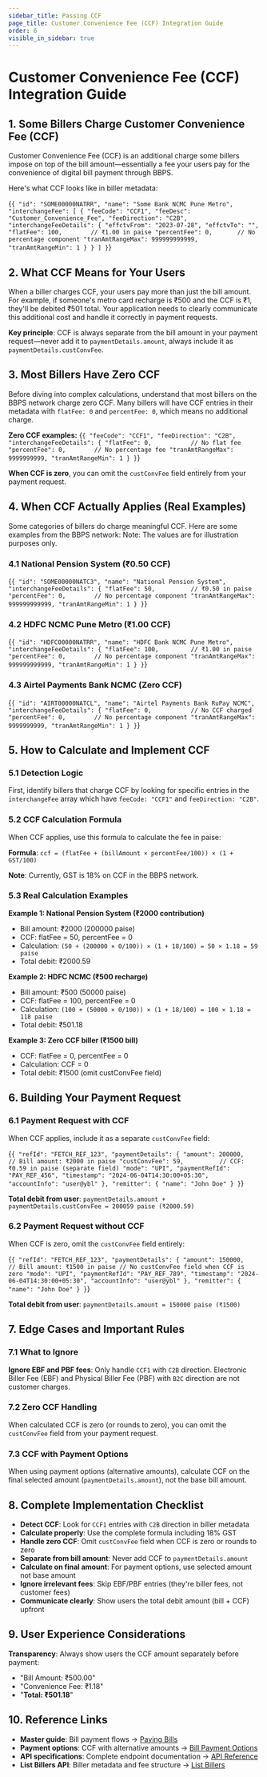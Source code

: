 ```yaml
---
sidebar_title: Passing CCF
page_title: Customer Convenience Fee (CCF) Integration Guide
order: 6
visible_in_sidebar: true
---
```


# Customer Convenience Fee (CCF) Integration Guide

## 1. Some Billers Charge Customer Convenience Fee (CCF)

Customer Convenience Fee (CCF) is an additional charge some billers impose on top of the bill amount—essentially a fee your users pay for the convenience of digital bill payment through BBPS.

Here's what CCF looks like in biller metadata:

<CodeBlockWithCopy language="json">{`
{
  "id": "SOME00000NATRR",
  "name": "Some Bank NCMC Pune Metro",
  "interchangeFee": [
    {
      "feeCode": "CCF1",
      "feeDesc": "Customer_Convenience_Fee",
      "feeDirection": "C2B",
      "interchangeFeeDetails": {
        "effctvFrom": "2023-07-28",
        "effctvTo": "",
        "flatFee": 100,        // ₹1.00 in paise
        "percentFee": 0,       // No percentage component
        "tranAmtRangeMax": 999999999999,
        "tranAmtRangeMin": 1
      }
    }
  ]
}
`}</CodeBlockWithCopy>

## 2. What CCF Means for Your Users

When a biller charges CCF, your users pay more than just the bill amount. For example, if someone's metro card recharge is ₹500 and the CCF is ₹1, they'll be debited ₹501 total. Your application needs to clearly communicate this additional cost and handle it correctly in payment requests.

**Key principle**: CCF is always separate from the bill amount in your payment request—never add it to `paymentDetails.amount`, always include it as `paymentDetails.custConvFee`.

## 3. Most Billers Have Zero CCF

Before diving into complex calculations, understand that most billers on the BBPS network charge zero CCF. Many billers will have CCF entries in their metadata with `flatFee: 0` and `percentFee: 0`, which means no additional charge.

**Zero CCF examples:**
<CodeBlockWithCopy language="json">{`
{
  "feeCode": "CCF1",
  "feeDirection": "C2B",
  "interchangeFeeDetails": {
    "flatFee": 0,           // No flat fee
    "percentFee": 0,        // No percentage fee
    "tranAmtRangeMax": 9999999999,
    "tranAmtRangeMin": 1
  }
}
`}</CodeBlockWithCopy>

**When CCF is zero**, you can omit the `custConvFee` field entirely from your payment request.

## 4. When CCF Actually Applies (Real Examples)

Some categories of billers do charge meaningful CCF. Here are some examples from the BBPS network:
Note: The values are for illustration purposes only.

### 4.1 National Pension System (₹0.50 CCF)
<CodeBlockWithCopy language="json">{`
{
  "id": "SOME00000NATC3",
  "name": "National Pension System",
  "interchangeFeeDetails": {
    "flatFee": 50,          // ₹0.50 in paise
    "percentFee": 0,        // No percentage component
    "tranAmtRangeMax": 999999999999,
    "tranAmtRangeMin": 1
  }
}
`}</CodeBlockWithCopy>

### 4.2 HDFC NCMC Pune Metro (₹1.00 CCF)
<CodeBlockWithCopy language="json">{`
{
  "id": "HDFC00000NATRR",
  "name": "HDFC Bank NCMC Pune Metro",
  "interchangeFeeDetails": {
    "flatFee": 100,         // ₹1.00 in paise
    "percentFee": 0,        // No percentage component
    "tranAmtRangeMax": 999999999999,
    "tranAmtRangeMin": 1
  }
}
`}</CodeBlockWithCopy>

### 4.3 Airtel Payments Bank NCMC (Zero CCF)
<CodeBlockWithCopy language="json">{`
{
  "id": "AIRT00000NATCL",
  "name": "Airtel Payments Bank RuPay NCMC",
  "interchangeFeeDetails": {
    "flatFee": 0,           // No CCF charged
    "percentFee": 0,        // No percentage component
    "tranAmtRangeMax": 9999999999,
    "tranAmtRangeMin": 1
  }
}
`}</CodeBlockWithCopy>

## 5. How to Calculate and Implement CCF

### 5.1 Detection Logic

First, identify billers that charge CCF by looking for specific entries in the `interchangeFee` array which have `feeCode: "CCF1"` and `feeDirection: "C2B"`.

### 5.2 CCF Calculation Formula

When CCF applies, use this formula to calculate the fee in paise:

**Formula**: `ccf = (flatFee + (billAmount × percentFee/100)) × (1 + GST/100)`

**Note**: Currently, GST is 18% on CCF in the BBPS network.

### 5.3 Real Calculation Examples

**Example 1: National Pension System (₹2000 contribution)**
- Bill amount: ₹2000 (200000 paise)
- CCF: flatFee = 50, percentFee = 0
- Calculation: `(50 + (200000 × 0/100)) × (1 + 18/100) = 50 × 1.18 = 59 paise`
- Total debit: ₹2000.59

**Example 2: HDFC NCMC (₹500 recharge)**
- Bill amount: ₹500 (50000 paise)
- CCF: flatFee = 100, percentFee = 0
- Calculation: `(100 + (50000 × 0/100)) × (1 + 18/100) = 100 × 1.18 = 118 paise`
- Total debit: ₹501.18

**Example 3: Zero CCF biller (₹1500 bill)**
- CCF: flatFee = 0, percentFee = 0
- Calculation: CCF = 0
- Total debit: ₹1500 (omit custConvFee field)

## 6. Building Your Payment Request

### 6.1 Payment Request with CCF

When CCF applies, include it as a separate `custConvFee` field:

<CodeBlockWithCopy language="json">{`
{
  "refId": "FETCH_REF_123",
  "paymentDetails": {
    "amount": 200000,           // Bill amount: ₹2000 in paise
    "custConvFee": 59,          // CCF: ₹0.59 in paise (separate field)
    "mode": "UPI",
    "paymentRefId": "PAY_REF_456",
    "timestamp": "2024-06-04T14:30:00+05:30",
    "accountInfo": "user@ybl"
  },
  "remitter": { "name": "John Doe" }
}
`}</CodeBlockWithCopy>

**Total debit from user**: `paymentDetails.amount + paymentDetails.custConvFee = 200059 paise (₹2000.59)`

### 6.2 Payment Request without CCF

When CCF is zero, omit the `custConvFee` field entirely:

<CodeBlockWithCopy language="json">{`
{
  "refId": "FETCH_REF_123",
  "paymentDetails": {
    "amount": 150000,           // Bill amount: ₹1500 in paise
    // No custConvFee field when CCF is zero
    "mode": "UPI",
    "paymentRefId": "PAY_REF_789",
    "timestamp": "2024-06-04T14:30:00+05:30",
    "accountInfo": "user@ybl"
  },
  "remitter": { "name": "John Doe" }
}
`}</CodeBlockWithCopy>

**Total debit from user**: `paymentDetails.amount = 150000 paise (₹1500)`

## 7. Edge Cases and Important Rules

### 7.1 What to Ignore

**Ignore EBF and PBF fees**: Only handle `CCF1` with `C2B` direction. Electronic Biller Fee (EBF) and Physical Biller Fee (PBF) with `B2C` direction are not customer charges.

### 7.2 Zero CCF Handling

When calculated CCF is zero (or rounds to zero), you can omit the `custConvFee` field from your payment request.

### 7.3 CCF with Payment Options

When using payment options (alternative amounts), calculate CCF on the final selected amount (`paymentDetails.amount`), not the base bill amount.

## 8. Complete Implementation Checklist

- **Detect CCF**: Look for `CCF1` entries with `C2B` direction in biller metadata
- **Calculate properly**: Use the complete formula including 18% GST
- **Handle zero CCF**: Omit `custConvFee` field when CCF is zero or rounds to zero
- **Separate from bill amount**: Never add CCF to `paymentDetails.amount`
- **Calculate on final amount**: For payment options, use selected amount not base amount
- **Ignore irrelevant fees**: Skip EBF/PBF entries (they're biller fees, not customer fees)
- **Communicate clearly**: Show users the total debit amount (bill + CCF) upfront

## 9. User Experience Considerations

**Transparency**: Always show users the CCF amount separately before payment:
- "Bill Amount: ₹500.00"
- "Convenience Fee: ₹1.18"
- "**Total: ₹501.18**"

## 10. Reference Links

- **Master guide**: Bill payment flows → <a href="/payments/billpay/api-integration/paying_bills" target="_blank">Paying Bills</a>
- **Payment options**: CCF with alternative amounts → <a href="/payments/billpay/api-integration/bill-payment-options" target="_blank">Bill Payment Options</a>
- **API specifications**: Complete endpoint documentation → <a href="/payments/billpay/api-integration/api-reference" target="_blank">API Reference</a>
- **List Billers API**: Biller metadata and fee structure → <a href="/payments/billpay/api-reference#/category~List/operation~BillerList" target="_blank">List Billers</a>

<WasPageHelpful />